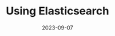 ---
id: usingElasticsearchOverview
slug: /vector-gen-ai/using-elasticsearch/overview
title: Using Elasticsearch
image:
description: Learn the fundamentals of Elasticsearch
date: 2023-09-07
tags: ['[]']
related: ['usingElasticsearchIndexing', 'usingElasticsearchQuerying', 'usingElasticsearchDataModeling', 'usingElasticsearchRelevance', 'usingElasticsearchFiltering']
---